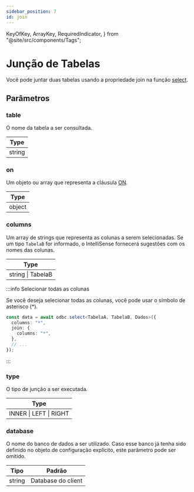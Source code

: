 ```yaml
---
sidebar_position: 7
id: join
---
```


  KeyOfKey,
  ArrayKey,
  RequiredIndicator,
} from "@site/src/components/Tags";

# Junção de Tabelas

Você pode juntar duas tabelas usando a propriedade join na função [select](./select).

## Parâmetros

### <RequiredIndicator>table</RequiredIndicator>

O nome da tabela a ser consultada.

| Type   |
| ------ |
| string |

### <RequiredIndicator>on</RequiredIndicator>

Um objeto ou array que representa a cláusula [ON](./on).

| Type   |
| ------ |
| object |

### columns

Um array de strings que representa as colunas a serem selecionadas. Se um tipo `TabelaB` for informado, o IntelliSense fornecerá sugestões com os nomes das colunas.

| Type                                                        |
| ----------------------------------------------------------- |
| string \| <ArrayKey><KeyOfKey>TabelaB</KeyOfKey></ArrayKey> |

:::info Selecionar todas as colunas

Se você deseja selecionar todas as colunas, você pode usar o símbolo de asterisco (\*).

```ts
const data = await odbc.select<TabelaA, TabelaB, Dados>({
  columns: "*",
  join: {
    columns: "*",
  },
  // ...
});
```

:::

### type

O tipo de junção a ser executada.

| Type                   |
| ---------------------- |
| INNER \| LEFT \| RIGHT |

### database

O nome do banco de dados a ser utilizado. Caso esse banco já tenha sido definido no objeto de configuração explícito, este parâmetro pode ser omitido.

| Tipo   | Padrão             |
| ------ | ------------------ |
| string | Database do client |
